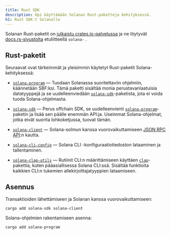 ```yaml
---
title: Rust SDK
description: Opi käyttämään Solanan Rust-paketteja kehityksessä.
h1: Rust SDK:t Solanalle
---
```


Solanan Rust-paketit on
[julkaistu crates.io-palvelussa](https://crates.io/search?q=solana-) ja ne
löytyvät [docs.rs-sivustolta](https://docs.rs/releases/search?query=solana-)
etuliitteellä `solana-` .

## Rust-paketit

Seuraavat ovat tärkeimmät ja yleisimmin käytetyt Rust-paketit
Solana-kehityksessä:

- [`solana-program`] &mdash; Tuodaan Solanassa suoritettaviin ohjelmiin,
  käännetään SBF:ksi. Tämä paketti sisältää monia perustavanlaatuisia
  datatyyppejä ja se uudelleenviedään [`solana-sdk`]-paketista, jota ei voida
  tuoda Solana-ohjelmasta.

- [`solana-sdk`] &mdash; Perus offchain SDK, se uudelleenvienti
  [`solana-program`]-paketin ja lisää sen päälle enemmän API:ja. Useimmat
  Solana-ohjelmat, jotka eivät suorita lohkoketjussa, tuovat tämän.

- [`solana-client`] &mdash; Solana-solmun kanssa vuorovaikuttamiseen
  [JSON RPC API](/docs/rpc):n kautta.

- [`solana-cli-config`] &mdash; Solana CLI -konfiguraatiotiedoston lataaminen ja
  tallentaminen.

- [`solana-clap-utils`] &mdash; Rutiinit CLI:n määrittämiseen käyttäen
  [`clap`]-pakettia, kuten pääasiallisessa Solana CLI:ssä. Sisältää funktioita
  kaikkien CLI:n tukemien allekirjoittajatyyppien lataamiseen.

[`solana-program`]: https://docs.rs/solana-program
[`solana-sdk`]: https://docs.rs/solana-sdk
[`solana-client`]: https://docs.rs/solana-client
[`solana-cli-config`]: https://docs.rs/solana-cli-config
[`solana-clap-utils`]: https://docs.rs/solana-clap-utils
[`clap`]: https://docs.rs/clap

## Asennus

Transaktioiden lähettämiseen ja Solanan kanssa vuorovaikuttamiseen:

```shell title="Terminal"
cargo add solana-sdk solana-client
```

Solana-ohjelmien rakentamiseen asenna:

```shell title="Terminal"
cargo add solana-program
```